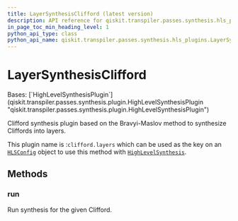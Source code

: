 ```yaml
---
title: LayerSynthesisClifford (latest version)
description: API reference for qiskit.transpiler.passes.synthesis.hls_plugins.LayerSynthesisClifford in the latest version of qiskit
in_page_toc_min_heading_level: 1
python_api_type: class
python_api_name: qiskit.transpiler.passes.synthesis.hls_plugins.LayerSynthesisClifford
---
```


# LayerSynthesisClifford

<Class id="qiskit.transpiler.passes.synthesis.hls_plugins.LayerSynthesisClifford" isDedicatedPage={true} github="https://github.com/Qiskit/qiskit/tree/stable/1.3/qiskit/transpiler/passes/synthesis/hls_plugins.py#L522-L533" signature="qiskit.transpiler.passes.synthesis.hls_plugins.LayerSynthesisClifford" modifiers="class">
  Bases: [`HighLevelSynthesisPlugin`](qiskit.transpiler.passes.synthesis.plugin.HighLevelSynthesisPlugin "qiskit.transpiler.passes.synthesis.plugin.HighLevelSynthesisPlugin")

  Clifford synthesis plugin based on the Bravyi-Maslov method to synthesize Cliffords into layers.

  This plugin name is :`clifford.layers` which can be used as the key on an [`HLSConfig`](qiskit.transpiler.passes.HLSConfig "qiskit.transpiler.passes.HLSConfig") object to use this method with [`HighLevelSynthesis`](qiskit.transpiler.passes.HighLevelSynthesis "qiskit.transpiler.passes.HighLevelSynthesis").

  ## Methods

  ### run

  <Function id="qiskit.transpiler.passes.synthesis.hls_plugins.LayerSynthesisClifford.run" github="https://github.com/Qiskit/qiskit/tree/stable/1.3/qiskit/transpiler/passes/synthesis/hls_plugins.py#L530-L533" signature="run(high_level_object, coupling_map=None, target=None, qubits=None, **options)">
    Run synthesis for the given Clifford.
  </Function>
</Class>

